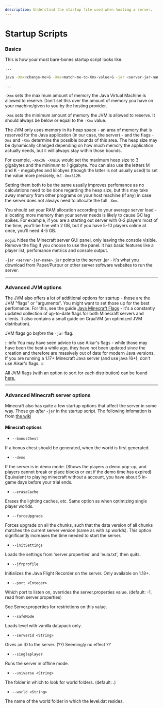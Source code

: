 ```yaml
---
description: Understand the startup file used when hosting a server.
---
```


# Startup Scripts

### Basics

This is how your most bare-bones startup script looks like.

```bash
...

java -Xmx<change-me>G -Xms<match-me-to-Xmx-value>G -jar <server-jar-name>.jar nogui

...
```

`-Xmx` sets the maximum amount of memory the Java Virtual Machine is allowed to reserve. Don't set this over the amount of memory you have on your machine/given to you by the hosting provider.

`-Xms` sets the minimum amount of memory the JVM is allowed to reserve. It should always be below or equal to the `-Xmx` value.

The JVM only uses memory in its heap space - an area of memory that is reserved for the Java application (in our case, the server) - and the flags `-Xms` and `-Xmx`  determine the possible bounds of this area. The heap size may be dynamically changed depending on how much memory the application actually needs, but it will always stay within those bounds. 

For example, `-Xmx3G -Xms1G` would set the maximum heap size to 3 gigabytes and the minimum to 1 gigabyte. You can also use the letters M and K - megabytes and kilobyes (though the latter is not usually used) to set the value more precisely, e.t `-Xmx512M`.

Setting them both to be the same usually improves perfomance as no calculations need to be done regarding the heap size, but this may take away memory from other programs on your host machine (if any) in case the server does not always need to allocate the full `-Xmx`.

You should set your RAM allocation according to your average server load - allocating more memory than your server needs is likely to cause GC lag spikes. For example, if you are a starting out server with 0-2 players most of the time, you'll be fine with 2 GB, but if you have 5-10 players online at once, you'll need 4-5 GB.

`nogui` hides the Minecraft server GUI panel, only leaving the console visible. Remove the flag if you choose to use the panel. It has basic features like a player list, perfomance metrics and console output.

`-jar <server-jar-name>.jar` points to the server .jar - it's what you download from Paper/Purpur or other server software websites to run the server.

---

### Advanced JVM options

The JVM also offers a lot of additional options for startup - those are the JVM "flags" or "arguments". You might want to set those up for the best perfomance. For this, see the guide [Java Minecraft Flags](https://github.com/brucethemoose/Minecraft-Java-Performance-Flags) - it's a constantly updated collection of up-to-date flags for both Minecraft servers and clients. It also contains a small guide on GraalVM (an optimized JVM distribution). 

JVM flags go _before_ the `-jar` flag.

:::info
You may have seen advice to use Aikar's flags - while those may have been the best a while ago, they have not been updated since the creation and therefore are massively out of date for modern Java versions. If you are running a 1.17+ Minecraft Java server (and use java 16+), don't use Aikar's flags.
:::

All JVM flags (with an option to sort for each distribution) can be found [here.](https://chriswhocodes.com/)

---

### Advanced Minecraft server options

Minecraft also has quite a few startup options that affect the server in some way. Those go _after_ `-jar` in the startup script.
The following infomation is from [the wiki](https://minecraft.fandom.com/wiki/Tutorials/Setting_up_a_server#Minecraft_options)

#### Minecraft options

- `--bonusChest`

If a bonus chest should be generated, when the world is first generated.

- `--demo`

If the server is in demo mode. (Shows the players a demo pop-up, and players cannot break or place blocks or eat if the demo time has expired)
Equivalent to playing minecraft without a account, you have about 5 in-game days before your trial ends.

- `--eraseCache`

Erases the lighting caches, etc. Same option as when optimizing single player worlds.

- `--forceUpgrade`

Forces upgrade on all the chunks, such that the data version of all chunks matches the current server version (same as with sp worlds).
This option significantly increases the time needed to start the server.

- `--initSettings`

Loads the settings from 'server.properties' and 'eula.txt', then quits.

- `--jfrprofile`

Initializes the Java Flight Recorder on the server. Only available on 1.18+.

- `--port <Integer>`
  
Which port to listen on, overrides the server.properties value. (default: -1, read from server.properties)
  
See Server.properties for restrictions on this value.
  
- `--safeMode`
  
Loads level with vanilla datapack only.
  
- `--serverId <String>`
  
Gives an ID to the server. (??)
Seemingly no effect ??
  
- `--singleplayer`
  
Runs the server in offline mode.
  
- `--universe <String>`
  
The folder in which to look for world folders. (default: .)
  
- `--world <String>`
  
The name of the world folder in which the level.dat resides.
